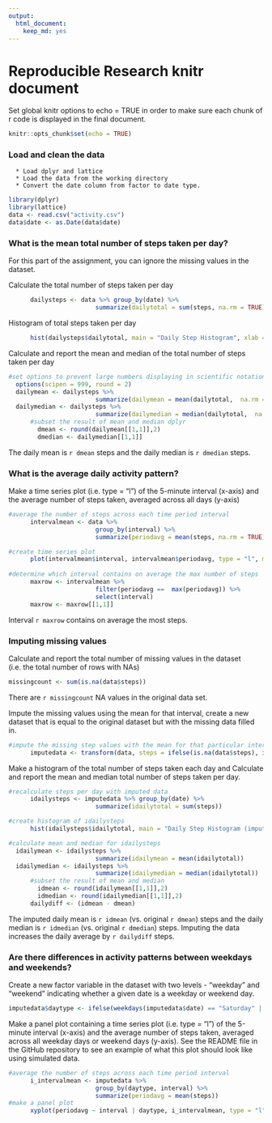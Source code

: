 ```yaml
---
output: 
  html_document: 
    keep_md: yes
---
```

# Reproducible Research knitr document


Set global knitr options to echo = TRUE in order to make sure each chunk of r code is displayed in the final document.
```r
knitr::opts_chunk$set(echo = TRUE)
```

### Load and clean the data
      * Load dplyr and lattice
      * Load the data from the working directory
      * Convert the date column from factor to date type.
```r
library(dplyr)
library(lattice)
data <- read.csv("activity.csv")
data$date <- as.Date(data$date)
```

### What is the mean total number of steps taken per day?
For this part of the assignment, you can ignore the missing values in the dataset.

Calculate the total number of steps taken per day
```r
      dailysteps <- data %>% group_by(date) %>% 
                        summarize(dailytotal = sum(steps, na.rm = TRUE))
```

Histogram of total steps taken per day
```r
      hist(dailysteps$dailytotal, main = "Daily Step Histogram", xlab = "Steps Per Day")
```

Calculate and report the mean and median of the total number of steps taken per day
```r
#set options to prevent large numbers displaying in scientific notation
  options(scipen = 999, round = 2)
  dailymean <- dailysteps %>% 
                        summarize(dailymean = mean(dailytotal,  na.rm = TRUE))
  dailymedian <- dailysteps %>% 
                        summarize(dailymedian = median(dailytotal,  na.rm = TRUE))
      #subset the result of mean and median dplyr
        dmean <- round(dailymean[[1,1]],2)
        dmedian <- dailymedian[[1,1]]
```

The daily mean is `r dmean` steps and the daily median is `r dmedian` steps.

### What is the average daily activity pattern?
Make a time series plot (i.e. type = "l") of the 5-minute interval (x-axis) and the average number of steps taken, averaged across all days (y-axis)
```r
#average the number of steps across each time period interval
      intervalmean <- data %>% 
                        group_by(interval) %>% 
                        summarize(periodavg = mean(steps, na.rm = TRUE))

#create time series plot
      plot(intervalmean$interval, intervalmean$periodavg, type = "l", main = "Mean Steps Per Interval", xlab = "Interval", ylab = "Mean number of steps")
      
#determine which interval contains on average the max number of steps
      maxrow <- intervalmean %>% 
                        filter(periodavg ==  max(periodavg)) %>% 
                        select(interval)
      maxrow <- maxrow[[1,1]]
```
Interval `r maxrow` contains on average the most steps.

### Imputing missing values
Calculate and report the total number of missing values in the dataset (i.e. the total number of rows with NAs)
```r
missingcount <- sum(is.na(data$steps))
```
There are `r missingcount` NA values in the original data set.


Impute the missing values using the mean for that interval, create a new dataset that is equal to the original dataset but with the missing data filled in.

```r
#impute the missing step values with the mean for that particular interval
      imputedata <- transform(data, steps = ifelse(is.na(data$steps), intervalmean$periodavg[match(data$interval, intervalmean$interval)], data$steps))
```

Make a histogram of the total number of steps taken each day and Calculate and report the mean and median total number of steps taken per day.

```r
#recalculate steps per day with imputed data
      idailysteps <- imputedata %>% group_by(date) %>% 
                        summarize(idailytotal = sum(steps))

#create histogram of idailysteps
      hist(idailysteps$idailytotal, main = "Daily Step Histogram (imputed)", xlab = "Steps Per Day")

#calculate mean and median for idailysteps
  idailymean <- idailysteps %>% 
                        summarize(idailymean = mean(idailytotal))
  idailymedian <- idailysteps %>% 
                        summarize(idailymedian = median(idailytotal))
      #subset the result of mean and median
        idmean <- round(idailymean[[1,1]],2)
        idmedian <- round(idailymedian[[1,1]],2)
      dailydiff <- (idmean - dmean)
```
The imputed daily mean is `r idmean` (vs. original `r dmean`) steps and the daily median is `r idmedian` (vs. original `r dmedian`) steps.
Imputing the data increases the daily average by `r dailydiff` steps.

### Are there differences in activity patterns between weekdays and weekends?
Create a new factor variable in the dataset with two levels - "weekday" and "weekend" indicating whether a given date is a weekday or weekend day.
```r
imputedata$daytype <- ifelse(weekdays(imputedata$date) == "Saturday" | weekdays(imputedata$date) == "Sunday","weekend","weekday")
```

Make a panel plot containing a time series plot (i.e. type = "l") of the 5-minute interval (x-axis) and the average number of steps taken, averaged across all weekday days or weekend days (y-axis). See the README file in the GitHub repository to see an example of what this plot should look like using simulated data.

```r
#average the number of steps across each time period interval
      i_intervalmean <- imputedata %>% 
                        group_by(daytype, interval) %>% 
                        summarize(periodavg = mean(steps))
#make a panel plot
      xyplot(periodavg ~ interval | daytype, i_intervalmean, type = "l",layout=c(1,2), xlab = "Interval", ylab = "Number of Steps")
```